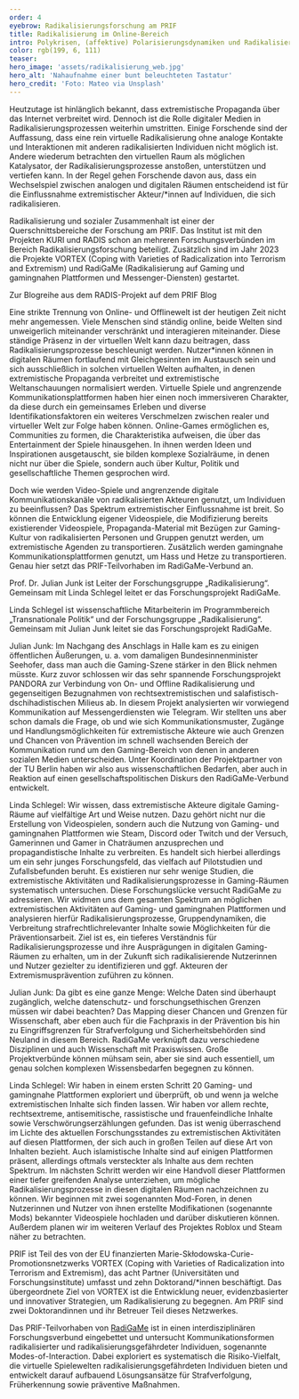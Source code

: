 ```yaml
---
order: 4
eyebrow: Radikalisierungsforschung am PRIF
title: Radikalisierung im Online-Bereich
intro: Polykrisen, (affektive) Polarisierungsdynamiken und Radikalisierungstendenzen gehen Hand in Hand. Egal ob Covid-19 Pandemie, der Ukraine-Krieg oder der wiederaufgeflammte Gaza-Konflikt, extremistische Akteure greifen jene Themen auf und instrumentalisieren sie. So haben gesellschaftspolitische Ereignisse eine hohe Relevanz in Radikalisierungsdynamiken sowie propagandistischem Material. Virtuelle Welten nehmen hier eine zunehmend starke Rolle ein, da sich Konnektivität und Reichweite durch das Netz 2.0 potenziert. Online-Radikalisierung ist einer der Bereiche in der Radikalisierungsforschung am PRIF, die 2023 durch den Start der Projekte VORTEX und RadiGaMe weiter ausgebaut worden ist.
color: rgb(199, 6, 111)
teaser: 
hero_image: 'assets/radikalisierung_web.jpg'
hero_alt: 'Nahaufnahme einer bunt beleuchteten Tastatur'
hero_credit: 'Foto: Mateo via Unsplash'
---
```


<Leadin>Heutzutage ist hinlänglich bekannt,</Leadin> dass extremistische Propaganda über das Internet verbreitet wird. Dennoch ist die Rolle digitaler Medien in Radikalisierungsprozessen weiterhin umstritten. Einige Forschende sind der Auffassung, dass eine rein virtuelle Radikalisierung ohne analoge Kontakte und Interaktionen mit anderen radikalisierten Individuen nicht möglich ist. Andere wiederum betrachten den virtuellen Raum als möglichen Katalysator, der Radikalisierungsprozesse anstoßen, unterstützen und vertiefen kann. In der Regel gehen Forschende davon aus, dass ein Wechselspiel zwischen analogen und digitalen Räumen entscheidend ist für die Einflussnahme extremistischer Akteur/*innen auf Individuen, die sich radikalisieren.

<Callout eyebrow="Infobox" title="Forschung zu Radikalisierung und sozialem Zusammenhalt" expandable={false}>

Radikalisierung und sozialer Zusammenhalt ist einer der Querschnittsbereiche der Forschung am PRIF. Das Institut ist mit den Projekten KURI und RADIS schon an mehreren Forschungsverbünden im Bereich Radikalisierungsforschung beteiligt. Zusätzlich sind im Jahr 2023 die Projekte VORTEX (Coping with Varieties of Radicalization into Terrorism and Extremism) und RadiGaMe (Radikalisierung auf Gaming und gamingnahen Plattformen und Messenger-Diensten) gestartet.

</Callout>

<CallToAction url="https://blog.prif.org/reihen/radis-blogserie-debatten-zu-islamistischem-extremismus/">

Zur Blogreihe aus dem RADIS-Projekt auf dem PRIF Blog

</CallToAction>

Eine strikte Trennung von Online- und Offlinewelt ist der heutigen Zeit nicht mehr angemessen. Viele Menschen sind ständig online, beide Welten sind unweigerlich miteinander verschränkt und interagieren miteinander. Diese ständige Präsenz in der virtuellen Welt kann dazu beitragen, dass Radikalisierungsprozesse beschleunigt werden. Nutzer\*innen können in digitalen Räumen fortlaufend mit Gleichgesinnten im Austausch sein und sich ausschließlich in solchen virtuellen Welten aufhalten, in denen extremistische Propaganda verbreitet und extremistische Weltanschauungen normalisiert werden. Virtuelle Spiele und angrenzende Kommunikationsplattformen haben hier einen noch immersiveren Charakter, da diese durch ein gemeinsames Erleben und diverse Identifikationsfaktoren ein weiteres Verschmelzen zwischen realer und virtueller Welt zur Folge haben können.  Online-Games ermöglichen es, Communities zu formen, die Charakteristika aufweisen, die über das Entertainment der Spiele hinausgehen. In ihnen werden Ideen und Inspirationen ausgetauscht, sie bilden komplexe Sozialräume, in denen nicht nur über die Spiele, sondern auch über Kultur, Politik und gesellschaftliche Themen gesprochen wird. 

Doch wie werden Video-Spiele und angrenzende digitale Kommunikationskanäle von radikalisierten Akteuren genutzt, um Individuen zu beeinflussen? Das Spektrum extremistischer Einflussnahme ist breit. So können die Entwicklung eigener Videospiele, die Modifizierung bereits existierender Videospiele, Propaganda-Material mit Bezügen zur Gaming-Kultur von radikalisierten Personen und Gruppen genutzt werden, um extremistische Agenden zu transportieren. Zusätzlich werden   gamingnahe Kommunikationsplattformen genutzt, um Hass und Hetze zu transportieren. Genau hier setzt das PRIF-Teilvorhaben im RadiGaMe-Verbund an.

<Interview title="Interview mit Linda Schlegel und Julian Junk">

<InterviewParticipant name="Julian Junk" image="assets/Julian_pink_web.jpg" >

Prof. Dr. Julian Junk ist Leiter der Forschungsgruppe „Radikalisierung“. Gemeinsam mit Linda Schlegel leitet er das Forschungsprojekt RadiGaMe.

</InterviewParticipant>

<InterviewParticipant name="Linda Schlegel" image="assets/Linda_web.jpg" >

Linda Schlegel ist wissenschaftliche Mitarbeiterin im Programmbereich „Transnationale Politik“ und der Forschungsgruppe „Radikalisierung“. Gemeinsam mit Julian Junk leitet sie das Forschungsprojekt RadiGaMe.

</InterviewParticipant>

<InterviewQuestion q="Bisher ist das RadiGaMe-Projekt ein Novum. Wie kam es zu dem Projekt?">

Julian Junk: Im Nachgang des Anschlags in Halle kam es zu einigen öffentlichen Äußerungen, u. a. vom damaligen Bundesinnenminister Seehofer, dass man auch die Gaming-Szene stärker in den Blick nehmen müsste. Kurz zuvor schlossen wir das sehr spannende Forschungsprojekt PANDORA zur Verbindung von On- und Offline Radikalisierung und gegenseitigen Bezugnahmen von rechtsextremistischen und salafistisch-dschihadistischen Milieus ab. In diesem Projekt analysierten wir vorwiegend Kommunikation auf Messengerdiensten wie Telegram. Wir stellten uns aber schon damals die Frage, ob und wie sich Kommunikationsmuster, Zugänge und Handlungsmöglichkeiten für extremistische Akteure wie auch Grenzen und Chancen von Prävention im schnell wachsenden Bereich der Kommunikation rund um den Gaming-Bereich von denen in anderen sozialen Medien unterscheiden. Unter Koordination der Projektpartner von der TU Berlin haben wir also aus wissenschaftlichen Bedarfen, aber auch in Reaktion auf einen gesellschaftspolitischen Diskurs den RadiGaMe-Verbund entwickelt.

</InterviewQuestion>

<InterviewQuestion q="Warum ist es wichtig gerade virtuelle Gamingräume auf extremistische Einflussnahmen zu untersuchen? Was sind die Ziele von RadiGaMe?">

Linda Schlegel: Wir wissen, dass extremistische Akteure digitale Gaming-Räume auf vielfältige Art und Weise nutzen. Dazu gehört nicht nur die Erstellung von Videospielen, sondern auch die Nutzung von Gaming- und gamingnahen Plattformen wie Steam, Discord oder Twitch und der Versuch, Gamerinnen und Gamer in Chaträumen anzusprechen und propagandistische Inhalte zu verbreiten. Es handelt sich hierbei allerdings um ein sehr junges Forschungsfeld, das vielfach auf Pilotstudien und Zufallsbefunden beruht. Es existieren nur sehr wenige Studien, die extremistische Aktivitäten und Radikalisierungsprozesse in Gaming-Räumen systematisch untersuchen. Diese Forschungslücke versucht RadiGaMe zu adressieren. Wir widmen uns dem gesamten Spektrum an möglichen extremistischen Aktivitäten auf Gaming- und gamingnahen Plattformen und analysieren hierfür Radikalisierungsprozesse, Gruppendynamiken, die Verbreitung strafrechtlichrelevanter Inhalte sowie Möglichkeiten für die Präventionsarbeit. Ziel ist es, ein tieferes Verständnis für Radikalisierungsprozesse und ihre Ausprägungen in digitalen Gaming-Räumen zu erhalten, um in der Zukunft sich radikalisierende Nutzerinnen und Nutzer gezielter zu identifizieren und ggf. Akteuren der Extremismusprävention zuführen zu können.

</InterviewQuestion>

<InterviewQuestion q="Welche Herausforderung existieren für die Forschung?">

Julian Junk: Da gibt es eine ganze Menge: Welche Daten sind überhaupt zugänglich, welche datenschutz- und forschungsethischen Grenzen müssen wir dabei beachten? Das Mapping dieser Chancen und Grenzen für Wissenschaft, aber eben auch für die Fachpraxis in der Prävention bis hin zu Eingriffsgrenzen für Strafverfolgung und Sicherheitsbehörden sind Neuland in diesem Bereich. RadiGaMe verknüpft dazu verschiedene Disziplinen und auch Wissenschaft mit Praxiswissen. Große Projektverbünde können mühsam sein, aber sie sind auch essentiell, um genau solchen komplexen Wissensbedarfen begegnen zu können.

</InterviewQuestion>

<InterviewQuestion q="Gibt es bereits erste Explorationsergebnisse und was folgt nun?">

Linda Schlegel: Wir haben in einem ersten Schritt 20 Gaming- und gamingnahe Plattformen exploriert und überprüft, ob und wenn ja welche extremistischen Inhalte sich finden lassen. Wir haben vor allem rechte, rechtsextreme, antisemitische, rassistische und frauenfeindliche Inhalte sowie Verschwörungserzählungen gefunden. Das ist wenig überraschend im Lichte des aktuellen Forschungsstandes zu extremistischen Aktivitäten auf diesen Plattformen, der sich auch in großen Teilen auf diese Art von Inhalten bezieht. Auch islamistische Inhalte sind auf einigen Plattformen präsent, allerdings oftmals versteckter als Inhalte aus dem rechten Spektrum. Im nächsten Schritt werden wir eine Handvoll dieser Plattformen einer tiefer greifenden Analyse unterziehen, um mögliche Radikalisierungsprozesse in diesen digitalen Räumen nachzeichnen zu können. Wir beginnen mit zwei sogenannten Mod-Foren, in denen Nutzerinnen und Nutzer von ihnen erstellte Modifikationen (sogenannte Mods) bekannter Videospiele hochladen und darüber diskutieren können. Außerdem planen wir im weiteren Verlauf des Projektes Roblox und Steam näher zu betrachten.

</InterviewQuestion>

</Interview>

<Callout eyebrow="Infobox" title="Neue Projekte in der Forschungsgruppe Radikalisierung" expandable={false}>

PRIF ist Teil des von der EU finanzierten Marie-Skłodowska-Curie-Promotionsnetzwerks VORTEX (Coping with Varieties of Radicalization into Terrorism and Extremism), das acht Partner (Universitäten und Forschungsinstitute) umfasst und zehn Doktorand/*innen beschäftigt. Das übergeordnete Ziel von VORTEX ist die Entwicklung neuer, evidenzbasierter und innovativer Strategien, um Radikalisierung zu begegnen. Am PRIF sind zwei Doktorandinnen und ihr Betreuer Teil dieses Netzwerkes. 

Das PRIF-Teilvorhaben von [RadiGaMe](https://www.radigame.de/) ist in einen interdisziplinären Forschungsverbund eingebettet und untersucht Kommunikationsformen radikalisierter und radikalisierungsgefährdeter Individuen, sogenannte Modes-of-Interaction. Dabei exploriert es systematisch die Risiko-Vielfalt, die virtuelle Spielewelten radikalisierungsgefährdeten Individuen bieten und entwickelt darauf aufbauend Lösungsansätze für Strafverfolgung, Früherkennung sowie präventive Maßnahmen.
</Callout>